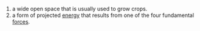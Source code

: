 #a wide open space that is usually used to grow crops.
#a form of projected [[energy]] that results from one of the four fundamental [[force]]s.
